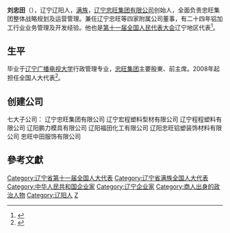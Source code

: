 '''刘忠田'''（{{bd|1964年||}}），辽宁辽阳人，[[满族|满族]]，[[中國忠旺|辽宁忠旺集团有限公司]]创始人，全面负责忠旺集团整体战略规划及运营管理。兼任辽宁忠旺等四家附属公司董事，有二十四年铝加工行业业务管理及开发经验。他也是[[第十一届全国人民代表大会|第十一届全国人民代表大会]]辽宁地区代表<ref>{{cite web|author=新华网|title=第十一届全国人大代表|url=http://news.xinhuanet.com/ziliao/2008-03/03/content_7708230.htm?node=36628|publisher=新华网|accessdate=2014-01-07|archive-date=2014-01-10|archive-url=https://web.archive.org/web/20140110211415/http://news.xinhuanet.com/ziliao/2008-03/03/content_7708230.htm?node=36628|dead-url=no}}</ref>。

==生平==
毕业于[[辽宁广播电视大学|辽宁广播电视大学]]行政管理专业，[[忠旺集团|忠旺集团]]主要股東、前主席。2008年起担任全国人大代表<ref>{{cite news|title=全国人大代表信息-刘忠田|url=http://210.82.31.1:8084/delegate/viewDelegate.action?dbid=110383|accessdate=2013-04-05|newspaper=全国人大网|archive-url=https://web.archive.org/web/20140222013229/http://www.npc.gov.cn/delegate/viewDelegate.action?dbid=110383|archive-date=2014-02-22|dead-url=yes}}</ref>。

==创建公司==
七大子公司：
辽宁忠旺集团有限公司
辽宁宏程塑料型材有限公司
辽宁程程塑料有限公司
辽阳鹏力模具有限公司
辽阳福田化工有限公司 
辽阳忠旺铝塑装饰材料有限公司
忠旺中田服饰有限公司

==參考文獻==
{{reflist}}

{{Authority control}}
{{DEFAULTSORT:L}}
[[Category:辽宁省第十一届全国人大代表|Category:辽宁省第十一届全国人大代表]]
[[Category:辽宁省满族全国人大代表|Category:辽宁省满族全国人大代表]]
[[Category:中华人民共和国企业家|Category:中华人民共和国企业家]]
[[Category:辽宁企业家|Category:辽宁企业家]]
[[Category:商人出身的政治人物|Category:商人出身的政治人物]]
[[Category:辽阳人|Category:辽阳人]]
[[Category:刘姓|Z]]